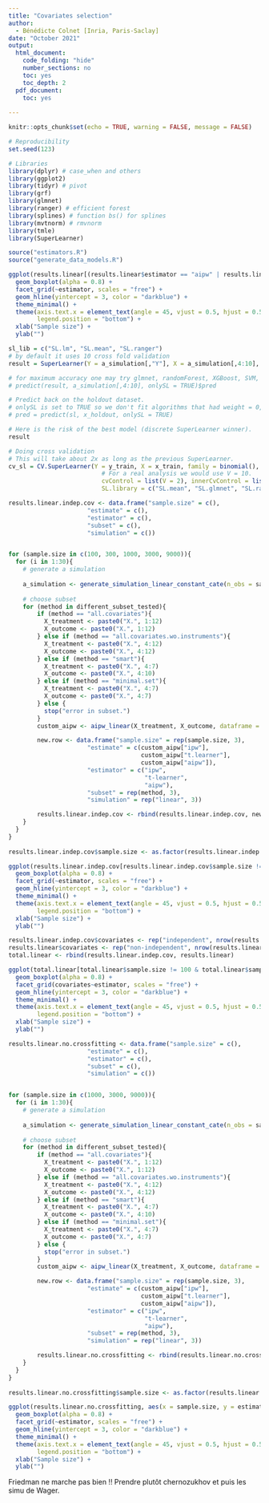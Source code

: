```yaml
---
title: "Covariates selection"
author:
  - Bénédicte Colnet [Inria, Paris-Saclay]
date: "October 2021"
output:
  html_document:
    code_folding: "hide"
    number_sections: no
    toc: yes
    toc_depth: 2
  pdf_document:
    toc: yes
   
---
```


```r
knitr::opts_chunk$set(echo = TRUE, warning = FALSE, message = FALSE)

# Reproducibility
set.seed(123)

# Libraries
library(dplyr) # case_when and others
library(ggplot2)
library(tidyr) # pivot
library(grf)
library(glmnet)
library(ranger) # efficient forest
library(splines) # function bs() for splines
library(mvtnorm) # rmvnorm
library(tmle)
library(SuperLearner)

source("estimators.R")
source("generate_data_models.R")
```


```r
ggplot(results.linear[(results.linear$estimator == "aipw" | results.linear$estimator == "tmle"),], aes(x = sample.size, y = estimate, fill = subset)) +
  geom_boxplot(alpha = 0.8) +
  facet_grid(~estimator, scales = "free") +
  geom_hline(yintercept = 3, color = "darkblue") +
  theme_minimal() + 
  theme(axis.text.x = element_text(angle = 45, vjust = 0.5, hjust = 0.5),
        legend.position = "bottom") +
  xlab("Sample size") +
  ylab("") 
```

```r
sl_lib = c("SL.lm", "SL.mean", "SL.ranger")
# by default it uses 10 cross fold validation
result = SuperLearner(Y = a_simulation[,"Y"], X = a_simulation[,4:10], SL.library = sl_lib, family = gaussian())
```

```r
# for maximum accuracy one may try glmnet, randomForest, XGBoost, SVM, and bartMachine
# predict(result, a_simulation[,4:10], onlySL = TRUE)$pred

# Predict back on the holdout dataset.
# onlySL is set to TRUE so we don't fit algorithms that had weight = 0, saving computation.
# pred = predict(sl, x_holdout, onlySL = TRUE)

# Here is the risk of the best model (discrete SuperLearner winner).
result
```

```r
# Doing cross validation 
# This will take about 2x as long as the previous SuperLearner.
cv_sl = CV.SuperLearner(Y = y_train, X = x_train, family = binomial(),
                          # For a real analysis we would use V = 10.
                          cvControl = list(V = 2), innerCvControl = list(list(V=2)),
                          SL.library = c("SL.mean", "SL.glmnet", "SL.ranger"))
```


```r
results.linear.indep.cov <- data.frame("sample.size" = c(),
                      "estimate" = c(),
                      "estimator" = c(),
                      "subset" = c(),
                      "simulation" = c())


for (sample.size in c(100, 300, 1000, 3000, 9000)){
  for (i in 1:30){
    # generate a simulation
    
    a_simulation <- generate_simulation_linear_constant_cate(n_obs = sample.size, independent_covariate = TRUE)
      
    # choose subset
    for (method in different_subset_tested){
        if (method == "all.covariates"){
          X_treatment <- paste0("X.", 1:12)
          X_outcome <- paste0("X.", 1:12)
        } else if (method == "all.covariates.wo.instruments"){
          X_treatment <- paste0("X.", 4:12)
          X_outcome <- paste0("X.", 4:12)
        } else if (method == "smart"){
          X_treatment <- paste0("X.", 4:7)
          X_outcome <- paste0("X.", 4:10)
        } else if (method == "minimal.set"){
          X_treatment <- paste0("X.", 4:7)
          X_outcome <- paste0("X.", 4:7)
        } else {
          stop("error in subset.")
        }
        custom_aipw <- aipw_linear(X_treatment, X_outcome, dataframe = a_simulation)

        new.row <- data.frame("sample.size" = rep(sample.size, 3),
                      "estimate" = c(custom_aipw["ipw"],
                                     custom_aipw["t.learner"],
                                     custom_aipw["aipw"]),
                      "estimator" = c("ipw",
                                      "t-learner",
                                      "aipw"),
                      "subset" = rep(method, 3),
                      "simulation" = rep("linear", 3))

        results.linear.indep.cov <- rbind(results.linear.indep.cov, new.row)
    }
  }
}
  
results.linear.indep.cov$sample.size <- as.factor(results.linear.indep.cov$sample.size)
```


```r
ggplot(results.linear.indep.cov[results.linear.indep.cov$sample.size != 100 & results.linear.indep.cov$sample.size != 300,], aes(x = sample.size, y = estimate, fill = subset)) +
  geom_boxplot(alpha = 0.8) +
  facet_grid(~estimator, scales = "free") +
  geom_hline(yintercept = 3, color = "darkblue") +
  theme_minimal() + 
  theme(axis.text.x = element_text(angle = 45, vjust = 0.5, hjust = 0.5),
        legend.position = "bottom") +
  xlab("Sample size") +
  ylab("") 
```
```r
results.linear.indep.cov$covariates <- rep("independent", nrow(results.linear.indep.cov))
results.linear$covariates <- rep("non-independent", nrow(results.linear))
total.linear <- rbind(results.linear.indep.cov, results.linear)
```


```r
ggplot(total.linear[total.linear$sample.size != 100 & total.linear$sample.size != 300,], aes(x = sample.size, y = estimate, fill = subset)) +
  geom_boxplot(alpha = 0.8) +
  facet_grid(covariates~estimator, scales = "free") +
  geom_hline(yintercept = 3, color = "darkblue") +
  theme_minimal() + 
  theme(axis.text.x = element_text(angle = 45, vjust = 0.5, hjust = 0.5),
        legend.position = "bottom") +
  xlab("Sample size") +
  ylab("")
```



```r
results.linear.no.crossfitting <- data.frame("sample.size" = c(),
                      "estimate" = c(),
                      "estimator" = c(),
                      "subset" = c(),
                      "simulation" = c())


for (sample.size in c(1000, 3000, 9000)){
  for (i in 1:30){
    # generate a simulation
    
    a_simulation <- generate_simulation_linear_constant_cate(n_obs = sample.size, independent_covariate = FALSE)
      
    # choose subset
    for (method in different_subset_tested){
        if (method == "all.covariates"){
          X_treatment <- paste0("X.", 1:12)
          X_outcome <- paste0("X.", 1:12)
        } else if (method == "all.covariates.wo.instruments"){
          X_treatment <- paste0("X.", 4:12)
          X_outcome <- paste0("X.", 4:12)
        } else if (method == "smart"){
          X_treatment <- paste0("X.", 4:7)
          X_outcome <- paste0("X.", 4:10)
        } else if (method == "minimal.set"){
          X_treatment <- paste0("X.", 4:7)
          X_outcome <- paste0("X.", 4:7)
        } else {
          stop("error in subset.")
        }
        custom_aipw <- aipw_linear(X_treatment, X_outcome, dataframe = a_simulation, n.folds = 0)

        new.row <- data.frame("sample.size" = rep(sample.size, 3),
                      "estimate" = c(custom_aipw["ipw"],
                                     custom_aipw["t.learner"],
                                     custom_aipw["aipw"]),
                      "estimator" = c("ipw",
                                      "t-learner",
                                      "aipw"),
                      "subset" = rep(method, 3),
                      "simulation" = rep("linear", 3))

        results.linear.no.crossfitting <- rbind(results.linear.no.crossfitting, new.row)
    }
  }
}
  
results.linear.no.crossfitting$sample.size <- as.factor(results.linear.no.crossfitting$sample.size)
```

```r
ggplot(results.linear.no.crossfitting, aes(x = sample.size, y = estimate, fill = subset)) +
  geom_boxplot(alpha = 0.8) +
  facet_grid(~estimator, scales = "free") +
  geom_hline(yintercept = 3, color = "darkblue") +
  theme_minimal() + 
  theme(axis.text.x = element_text(angle = 45, vjust = 0.5, hjust = 0.5),
        legend.position = "bottom") +
  xlab("Sample size") +
  ylab("") 
```


Friedman ne marche pas bien !!
Prendre plutôt chernozukhov et puis les simu de Wager.

